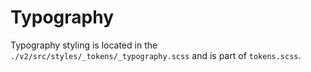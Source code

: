 
<Meta title="Design Tokens/Typography" />


# Typography

Typography styling is located in the `./v2/src/styles/_tokens/_typography.scss` and is part of `tokens.scss`.
